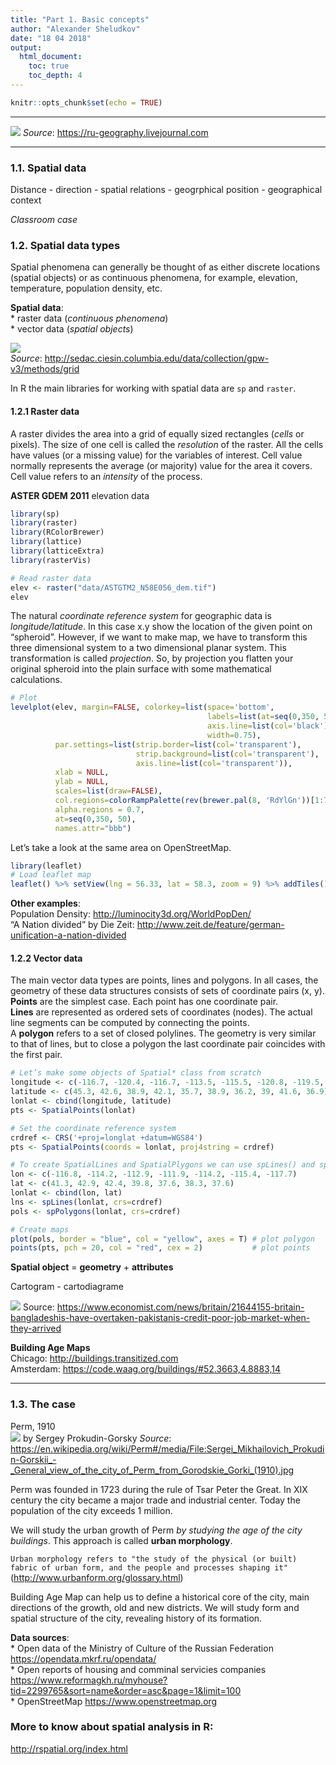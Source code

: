 ```yaml
---
title: "Part 1. Basic concepts"
author: "Alexander Sheludkov"
date: "18 04 2018"
output: 
  html_document:
    toc: true
    toc_depth: 4
---
```


```r
knitr::opts_chunk$set(echo = TRUE)
```

***
![](resources/new-simplified-map-of-london.jpg)
*Source*: <https://ru-geography.livejournal.com>

***

### 1.1. Spatial data

Distance - direction - spatial relations - geogrphical position - geographical context

*Classroom case*

### 1.2. Spatial data types

Spatial phenomena can generally be thought of as either discrete locations (spatial objects) or as continuous phenomena, for example, elevation, temperature, population density, etc.

**Spatial data**:  
* raster data (*continuous phenomena*)  
* vector data (*spatial objects*)

![](resources/grid_prop.gif)  
*Source*: <http://sedac.ciesin.columbia.edu/data/collection/gpw-v3/methods/grid>
  
In R the main libraries for working with spatial data are `sp` and `raster`.

#### 1.2.1 Raster data

A raster divides the area into a grid of equally sized rectangles (*cells* or pixels). The size of one cell is called the *resolution* of the raster.
All the cells have values (or a missing value) for the variables of interest. Cell value normally represents the average (or majority) value for the area it covers. Cell value refers to an *intensity* of the process.

**ASTER GDEM 2011** elevation data

```r

library(sp)
library(raster)
library(RColorBrewer)
library(lattice)
library(latticeExtra)
library(rasterVis)

# Read raster data
elev <- raster("data/ASTGTM2_N58E056_dem.tif")
elev
```

The natural *coordinate reference system* for geographic data is *longitude/latitude*. In this case x.y show the location of the given point on “spheroid”. However, if we want to make map, we have to transform this three dimensional system to a two dimensional planar system. This transformation is called *projection*. So, by projection you flatten your original spheroid into the plain surface with some mathematical calculations.

```r
# Plot 
levelplot(elev, margin=FALSE, colorkey=list(space='bottom',
                                            labels=list(at=seq(0,350, 50), font=4),
                                            axis.line=list(col='black'),
                                            width=0.75),    
          par.settings=list(strip.border=list(col='transparent'),
                            strip.background=list(col='transparent'),
                            axis.line=list(col='transparent')),
          xlab = NULL,
          ylab = NULL,
          scales=list(draw=FALSE),
          col.regions=colorRampPalette(rev(brewer.pal(8, 'RdYlGn'))[1:7]), 
          alpha.regions = 0.7,
          at=seq(0,350, 50),
          names.attr="bbb")

```

Let's take a look at the same area on OpenStreetMap.

```r
library(leaflet)
# Load leaflet map
leaflet() %>% setView(lng = 56.33, lat = 58.3, zoom = 9) %>% addTiles()

```
<style></style>

**Other examples**:  
Population Density: <http://luminocity3d.org/WorldPopDen/>  
"A Nation divided" by Die Zeit:   <http://www.zeit.de/feature/german-unification-a-nation-divided>

#### 1.2.2 Vector data

The main vector data types are points, lines and polygons. In all cases, the geometry of these data structures consists of sets of coordinate pairs (x, y). **Points** are the simplest case. Each point has one coordinate pair.  
**Lines** are represented as ordered sets of coordinates (nodes). The actual line segments can be computed by connecting the points.  
A **polygon** refers to a set of closed polylines. The geometry is very similar to that of lines, but to close a polygon the last coordinate pair coincides with the first pair.

```r
# Let’s make some objects of Spatial* class from scratch
longitude <- c(-116.7, -120.4, -116.7, -113.5, -115.5, -120.8, -119.5, -113.7, -113.7, -110.7)
latitude <- c(45.3, 42.6, 38.9, 42.1, 35.7, 38.9, 36.2, 39, 41.6, 36.9)
lonlat <- cbind(longitude, latitude)
pts <- SpatialPoints(lonlat)

# Set the coordinate reference system
crdref <- CRS('+proj=longlat +datum=WGS84')
pts <- SpatialPoints(coords = lonlat, proj4string = crdref)

# To create SpatialLines and SpatialPlygons we can use spLines() and spPlolygons() from raster package
lon <- c(-116.8, -114.2, -112.9, -111.9, -114.2, -115.4, -117.7)
lat <- c(41.3, 42.9, 42.4, 39.8, 37.6, 38.3, 37.6)
lonlat <- cbind(lon, lat)
lns <- spLines(lonlat, crs=crdref)
pols <- spPolygons(lonlat, crs=crdref)

# Create maps
plot(pols, border = "blue", col = "yellow", axes = T) # plot polygon
points(pts, pch = 20, col = "red", cex = 2)           # plot points
```

**Spatial object** = **geometry** + **attributes**  

Cartogram - cartodiagrame  

![](resources/London.png)
Source: <https://www.economist.com/news/britain/21644155-britain-bangladeshis-have-overtaken-pakistanis-credit-poor-job-market-when-they-arrived>  

**Building Age Maps**  
Chicago: <http://buildings.transitized.com>  
Amsterdam: <https://code.waag.org/buildings/#52.3663,4.8883,14>

***

### 1.3. The case

Perm, 1910  
![](resources/Perm_from_Gorodskie_Gorki_(1910).jpg)
by Sergey Prokudin-Gorsky
*Source*: <https://en.wikipedia.org/wiki/Perm#/media/File:Sergei_Mikhailovich_Prokudin-Gorskii_-_General_view_of_the_city_of_Perm_from_Gorodskie_Gorki_(1910).jpg>

Perm was founded in 1723 during the rule of Tsar Peter the Great. In XIX century the city became a major trade and industrial center. Today the population of the city exceeds 1 million.  
  
We will study the urban growth of Perm *by studying the age of the city buildings*. This approach is called **urban morphology**.
  
`Urban morphology refers to "the study of the physical (or built) fabric of urban form, and the people and processes shaping it"` (<http://www.urbanform.org/glossary.html>)

Building Age Map can help us to define a historical core of the city, main directions of the growth, old and new districts. We will study form and spatial structure of the city, revealing history of its formation.  
  
**Data sources**:    
* Open data of the Ministry of Culture of the Russian Federation <https://opendata.mkrf.ru/opendata/>  
* Open reports of housing and comminal servicies companies <https://www.reformagkh.ru/myhouse?tid=2299765&sort=name&order=asc&page=1&limit=100>   
* OpenStreetMap <https://www.openstreetmap.org>

### More to know about spatial analysis in R:

<http://rspatial.org/index.html>
